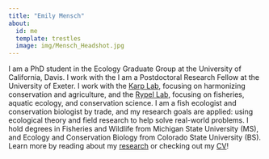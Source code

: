 ```yaml
---
title: "Emily Mensch"
about:
  id: me
  template: trestles
  image: img/Mensch_Headshot.jpg
---
```


:::{#me}

I am a PhD student in the Ecology Graduate Group at the University of California, Davis. I work with the I am a Postdoctoral Research Fellow at the University of Exeter. I work with the [Karp Lab](https://karp.ucdavis.edu/), focusing on harmonizing conservation and agriculture, and the [Rypel Lab](https://sites.google.com/view/rypel-lab/home), focusing on fisheries, aquatic ecology, and conservation science. I am a fish ecologist and conservation biologist by trade, and my research goals are applied: using ecological theory and field research to help solve real-world problems. I hold degrees in Fisheries and Wildlife from Michigan State University (MS), and Ecology and Conservation Biology from Colorado State University (BS). Learn more by reading about my [research](projects.html) or checking out my [CV](CV.html)!     

:::


